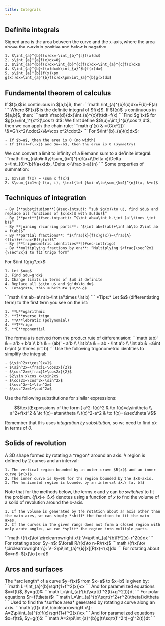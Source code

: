 ```yaml
---
title: Integrals
---
```


## Definite integrals


<Block variant="primary" title="Signed areas">
Signed area is the area between the curve and the x-axis, where the area above the x-axis is positive and below is negative.
</Block>


<Block variant="knowledge" title="Properties of definite intergrals">

    1. $\int_{a}^{b}f(x)dx=-\int_{b}^{a}f(x)dx$
    2. $\int_{a}^{a}f(x)dx=0$
    3. $\int_{a}^{b}f(x)dx+\int_{b}^{c}f(x)dx=\int_{a}^{c}f(x)dx$
    4. $\int_{a}^{b}kf(x)dx=k\int_{a}^{b}f(x)dx$
    5. $\int_{a}^{b}(f(x)\pm g(x))dx=\int_{a}^{b}f(x)dx\pm\int_{a}^{b}g(x)dx$
</Block>


## Fundamental theorem of calculus


<Block variant="secondary" title="Fundamental theorem of calculus (FTC)">
If $f(x)$ is continuous in $[a,b]$, then:
```math
\int_{a}^{b}f(x)dx=F(b)-F(a)
```
Where $F(x)$ is the definite integral of $f(x)$.
</Block>



<Block variant="secondary" title="Second fundamental theorem of calculus">
If $f(x)$ is continuous in $[a,b]$, then:
```math
\frac{d}{dx}\int_{a}^{x}f(t)dt=f(x)
```
<BlockSep />
Find $g'(x)$ for $g(x)=\int_1^{x^2}\cos t\ dt$:
We first define $G(u)=\int_1^{u}\cos t\ dt$, then we can apply the chain rule:
```math
g'(x) & =(G(x^2))' \&=G'(x^2)\cdot2x\&=\cos x^2\cdot2x
```
</Block>


<Block variant="knowledge" title="Cases of area 0">
For $\int^{b}_{a}f(x)dx$:

    - If $b=a$, then the area is 0 (no width)
    - If $f(x)=f(-x)$ and $a=-b$, then the area is 0 (symmetry)
</Block>


<Block variant="secondary" title="Limit of Riemann sums">
We can convert a limit to infinity of a Riemann sum to a definite integral:
```math
\lim_{n\to\infty}\sum_{i=1}^{n}f(a+i\Delta x)\Delta x=\int_{0}^{b}f(a+x)dx,    \Delta x=\frac{b-a}{n}
```
Some properties of summation:

    1. $x\sum f(x) = \sum x f(x)$
    2. $\sum_{i=1+n} f(x, i), \text{let }k=i-n\to\sum_{k=1}^{n}f(x, k+n)$
</Block>




## Techniques of integration


<Block variant="knowledge" title="Overview">

    - By [**substitution**](#sec-intsub): “sub $g(x)\to u$, find $du$ and replace all functions of $x(dx)$ with $u(du)$”
    - By [**part**](#sec-intpart): “$\int ab=a\int b-\int (a'\times \int b)$”
    - By **joining recurring parts**: “$\int ab=f(ab)+\int ab\to 2\int ab = f(ab)$”
    - By **partial fractions**: “$\frac{k}{f(x)g(x)}=\frac{A}{f(x)}+\frac{B}{g(x)}$”
    - By [**trigonometric identities**](#sec-inttrigo)
    - By **multiplying fractions by one**: “Multiplying $\frac{\sec^2x}{\sec^2x}$ to fit trigo form”
</Block>




<Block variant="secondary" title="Integration by substitution">
For $\int f(g)g'\:dx$:

    1. Let $u=g$
    2. Find $du=g'dx$
    3. Change limits in terms of $u$ if definite
    4. Replace all $g\to u$ and $g'dx\to du$
    5. Integrate, then subsitute $u\to g$
</Block>




<Block variant="secondary" title="Integration by parts">
```math
\int ab=a\int b-\int (a'\times \int b)
```
*Tips:*
Let $a$ (differentiating term) to the first term you see on the list:

    1. **L**ogarithmic
    2. **I**nverse trigo
    3. **A**lebratic (polynomial)
    4. **T**rigo
    5. **E**xponential
</Block>


<Block variant="knowledge" title="Deriving the IBP formula">
The formula is derived from the product rule of differentiation:
```math
(ab)'    & = a'b + b'a                     \\
b'a      & = (ab)' - a'b                   \\
\int b'a & = ab - \int a'b                 \\
\int ab  & =a\int b-\int (a'\times \int b)
```
</Block>






<Block variant="knowledge" title="Trigo-identities substitution tips">
Use the following trigonometric identities to simplify the integral:

    - $\sin^2x+\cos^2x=1$
    - $\sin^2x=\frac{1-\cos2x}{2}$
    - $\cos^2x=\frac{1+\cos2x}{2}$
    - $2\sin x\cos x=\sin2x$
    - $\cos2x=\cos^2x-\sin^2x$
    - $\sec^2x=1+\tan^2x$
    - $\csc^2x=1+\cot^2x$
Use the following substitutions for similar expressions:
```math
\text{Expressions of the form }
a^2-f(x)^2 & \to f(x)=a\sin\theta \\
a^2+f(x)^2 & \to f(x)=a\tan\theta \\
f(x)^2-a^2 & \to f(x)=a\sec\theta \\
```
Remember that this uses *integration by substitution*, so we need to find $dx$ in terms of $\theta$.
</Block>


## Solids of revolution




<Block variant="primary" title="Solids of revolution">
A 3D shape formed by rotating a *region* around an axis.
<BlockSep />
A region is defined by 2 curves and an interval:

    1. The vertical region bounded by an outer cruve $R(x)$ and an inner curve $r(x)$.
    2. The inner curve is $y=0$ for the region bounded by the $x$-axis.
    3. The horizontal region is bounded by an interval $x:\ [a, b]$
Note that for the methods below, the terms $x$ and $y$ can be *switched* to fit the problem.
$\{f(x)\to\ \circlearrowright x\}$ denotes using a function of $x$ to find the volume of a solid of revolution around the $x$-axis.

    1. If the volume is generated by the rotation about an axis other than the main axes, we can simply *shift* the function to fit the main axes.
    2. If the curves in the given range does not form a closed region with only acute angles, we can *split* the region into multiple parts.
</Block>


<Block variant="secondary" title="Volume by Washers (Disk)">
```math
\{f(x)\to\ \circlearrowright x\}:     V=\pi\int_{a}^{b}R^2(x)-r^2(x)dx
```
For rotating about $y=n$: $\forall R/r(x)\to n-R/r(x)$
</Block>


<Block variant="secondary" title="Volume by Cylindrical shells">
```math
\{f(x)\to\ \circlearrowright y\}:     V=2\pi\int_{a}^{b}[x][R(x)-r(x)]dx
```
For rotating about $x=n$: $[x]\to [x-n]$
</Block>



## Arcs and surfaces


<Block variant="secondary" title="Arc length">
The *arc length* of a curve $y=f(x)$ from $x=a$ to $x=b$ is given by:
```math
L=\int_{a}^{b}\sqrt{1+f'^2(x)}dx
```
And for parametized equations $x=f(t)$, $y=g(t)$:
```math
L=\int_{a}^{b}\sqrt{f'^2(t)+g'^2(t)}dt
```
For polar equations $r=f(\theta)$:
```math
L=\int_{a}^{b}\sqrt{r^2+r'^2(\theta)}d\theta
```
</Block>


<Block variant="secondary" title="Area surfaces of revolution">
Used to find the *surface area* generated by rotating a curve along an axis.
```math
\{f(x)\to\ \circlearrowright x\}:     A=2\pi\int_{a}^{b}f(x)\sqrt{1+f'^2(x)}dx
```
And for parametized equations $x=f(t)$, $y=g(t)$:
```math
A=2\pi\int_{a}^{b}g(t)\sqrt{f'^2(t)+g'^2(t)}dt
```
</Block>